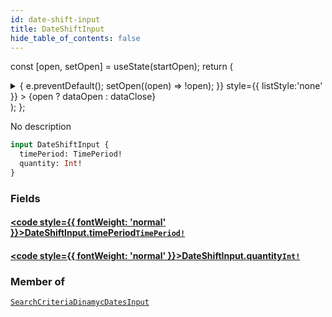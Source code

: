 ```yaml
---
id: date-shift-input
title: DateShiftInput
hide_table_of_contents: false
---
```






const [open, setOpen] = useState(startOpen);
return (
<details {...(open ? { open: true } : {})} className="details" style={{ border:'none', boxShadow:'none', background:'var(--ifm-background-color)' }}>
<summary
onClick={(e) => {
e.preventDefault();
setOpen((open) => !open);
}}
style={{ listStyle:'none' }} >
{open ? dataOpen : dataClose}
</summary>
{open && children}
</details>
);
};

No description

```graphql
input DateShiftInput {
  timePeriod: TimePeriod!
  quantity: Int!
}
```

### Fields

#### [<code style={{ fontWeight: 'normal' }}>DateShiftInput.<b>timePeriod</b></code>](#)<Bullet />[`TimePeriod!`](/api/enums/time-period) <Badge class="badge badge--secondary" text="non-null"/> <Badge class="badge badge--secondary" text="enum"/>

>

#### [<code style={{ fontWeight: 'normal' }}>DateShiftInput.<b>quantity</b></code>](#)<Bullet />[`Int!`](/api/scalars/int) <Badge class="badge badge--secondary" text="non-null"/> <Badge class="badge badge--secondary" text="scalar"/>

>

### Member of

[`SearchCriteriaDinamycDatesInput`](/api/inputs/search-criteria-dinamyc-dates-input) <Badge class="badge badge--secondary" text="input"/>
